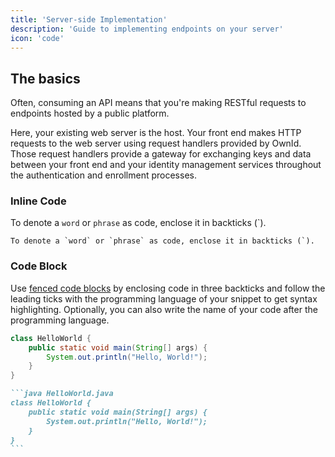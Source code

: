 ```yaml
---
title: 'Server-side Implementation'
description: 'Guide to implementing endpoints on your server'
icon: 'code'
---
```


## The basics

Often, consuming an API means that you're making RESTful requests to endpoints hosted by a public platform.

Here, your existing web server is the host. Your front end makes HTTP requests to the web server using request handlers provided by OwnId. Those request handlers provide a gateway for exchanging keys and data between your front end and your identity management services throughout the authentication and enrollment processes.

### Inline Code

To denote a `word` or `phrase` as code, enclose it in backticks (`).

```
To denote a `word` or `phrase` as code, enclose it in backticks (`).
```

### Code Block

Use [fenced code blocks](https://www.markdownguide.org/extended-syntax/#fenced-code-blocks) by enclosing code in three backticks and follow the leading ticks with the programming language of your snippet to get syntax highlighting. Optionally, you can also write the name of your code after the programming language.

```java HelloWorld.java
class HelloWorld {
    public static void main(String[] args) {
        System.out.println("Hello, World!");
    }
}
```

````md
```java HelloWorld.java
class HelloWorld {
    public static void main(String[] args) {
        System.out.println("Hello, World!");
    }
}
```
````
